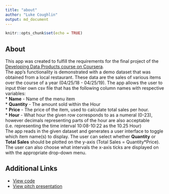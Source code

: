 ```yaml
---
title: "about"
author: "Luke Coughlin"
output: md_document
---
```


```r
knitr::opts_chunk$set(echo = TRUE)
```

## About
This app was created to fulfill the requirements for the final project of the [Developing Data Products course on Coursera](https://www.coursera.org/learn/data-products).  
The app's functionality is demonstrated with a demo dataset that was obtained from a local restaurant. These data are the sales of various items over the course of a year (04/25/18 - 04/25/19). The app allows the user to input thier own csv file that has the following column names with respective variables:  
* **Name** - Name of the menu item  
* **Quantity** - The amount sold within the Hour  
* **Price** - The price of the item, used to calculate total sales per hour.  
* **Hour** - What hour the given row corresponds to as a numeral (0-23), however decimals representing parts of the hour are also acceptable (i.e. representing the time interval 10:08-10:22 as the 10.25 Hour)  
The app reads in the given dataset and generates a user interface to toggle which item name(s) to display. The user can select whether **Quantity** or **Total Sales** should be plotted on the y-axis (Total Sales = Quantity*Price). The user can also choose what intervals the x-axis ticks are displayed on with the appropriate drop-down menu.  


## Additional Links  
* [View code]()  
* [View pitch presentation]()  
